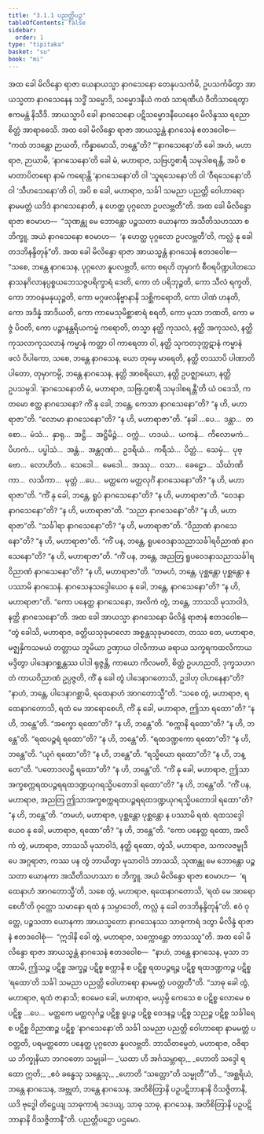 ```yaml
---
title: "3.1.1 ပညတ္တိပဉှ"
tableOfContents: false
sidebar:
  order: 1
type: "tipitaka"
basket: "su"
book: "mi"
---
```



<DynamicBreadcrumb />

<Division number="24" book="mi">

<Paragraph number="92" book="mi">
အထ ခေါ မိလိန္ဒော ရာဇာ ယေနာယသ္မာ နာဂသေနော တေနုပသင်္ကမိ, ဥပသင်္ကမိတွာ အာယသ္မတာ နာဂသေနေန သဒ္ဓိံ သမ္မောဒိ, သမ္မောဒနီယံ ကထံ သာရဏီယံ ဝီတိသာရေတွာ ဧကမန္တံ နိသီဒိ. အာယသ္မာပိ ခေါ နာဂသေနော ပဋိသမ္မောဒနီယေနေဝ မိလိန္ဒဿ ရညော စိတ္တံ အာရာဓေသိ.
</Paragraph>

<Paragraph number="93" book="mi">
အထ ခေါ မိလိန္ဒော ရာဇာ အာယသ္မန္တံ နာဂသေနံ ဧတဒဝေါစ—  “ကထံ ဘဒန္တော ဉာယတိ, ကိန္နာမောသိ, ဘန္တေ”တိ? “‘နာဂသေနော’တိ ခေါ အဟံ, မဟာရာဇ, ဉာယာမိ, ‘နာဂသေနော’တိ ခေါ မံ, မဟာရာဇ, သဗြဟ္မစာရီ သမုဒါစရန္တိ, အပိ စ မာတာပိတရော နာမံ ကရောန္တိ ‘နာဂသေနော’တိ ဝါ ‘သူရသေနော’တိ ဝါ ‘ဝီရသေနော’တိ ဝါ ‘သီဟသေနော’တိ ဝါ, အပိ စ ခေါ, မဟာရာဇ, သင်္ခါ သမညာ ပညတ္တိ ဝေါဟာရော နာမမတ္တံ ယဒိဒံ နာဂသေနောတိ, န ဟေတ္ထ ပုဂ္ဂလော ဥပလဗ္ဘတီ”တိ.
</Paragraph>

<Paragraph number="94" book="mi">
အထ ခေါ မိလိန္ဒော ရာဇာ ဧဝမာဟ—  “သုဏန္တု မေ ဘောန္တော ပဉ္စသတာ ယောနကာ အသီတိသဟဿာ စ ဘိက္ခူ, အယံ နာဂသေနော ဧဝမာဟ—  ‘န ဟေတ္ထ ပုဂ္ဂလော ဥပလဗ္ဘတီ’တိ, ကလ္လံ နု ခေါ တဒဘိနန္ဒိတုန်”တိ. အထ ခေါ မိလိန္ဒော ရာဇာ အာယသ္မန္တံ နာဂသေနံ ဧတဒဝေါစ—  “သစေ, ဘန္တေ နာဂသေန, ပုဂ္ဂလော နူပလဗ္ဘတိ, ကော စရဟိ တုမှာကံ စီဝရပိဏ္ဍပါတသေနာသနဂိလာနပ္ပစ္စယဘေသဇ္ဇပရိက္ခာရံ ဒေတိ, ကော တံ ပရိဘုဉ္ဇတိ, ကော သီလံ ရက္ခတိ, ကော ဘာဝနမနုယုဉ္ဇတိ, ကော မဂ္ဂဖလနိဗ္ဗာနာနိ သစ္ဆိကရောတိ, ကော ပါဏံ ဟနတိ, ကော အဒိန္နံ အာဒိယတိ, ကော ကာမေသုမိစ္ဆာစာရံ စရတိ, ကော မုသာ ဘဏတိ, ကော မဇ္ဇံ ပိဝတိ, ကော ပဉ္စာနန္တရိယကမ္မံ ကရောတိ, တသ္မာ နတ္ထိ ကုသလံ, နတ္ထိ အကုသလံ, နတ္ထိ ကုသလာကုသလာနံ ကမ္မာနံ ကတ္တာ ဝါ ကာရေတာ ဝါ, နတ္ထိ သုကတဒုက္ကဋာနံ ကမ္မာနံ ဖလံ ဝိပါကော, သစေ, ဘန္တေ နာဂသေန, ယော တုမှေ မာရေတိ, နတ္ထိ တဿာပိ ပါဏာတိပါတော, တုမှာကမ္ပိ, ဘန္တေ နာဂသေန, နတ္ထိ အာစရိယော, နတ္ထိ ဥပဇ္ဈာယော, နတ္ထိ ဥပသမ္ပဒါ. ‘နာဂသေနောတိ မံ, မဟာရာဇ, သဗြဟ္မစာရီ သမုဒါစရန္တီ’တိ ယံ ဝဒေသိ, ကတမော ဧတ္ထ နာဂသေနော? ကိံ နု ခေါ, ဘန္တေ, ကေသာ နာဂသေနော”တိ? “န ဟိ, မဟာရာဇာ”တိ. “လောမာ နာဂသေနော”တိ? “န ဟိ, မဟာရာဇာ”တိ. “နခါ …ပေ…  ဒန္တာ…  တစော…  မံသံ…  နှာရု…  အဋ္ဌိ…  အဋ္ဌိမိဉ္ဇံ…  ဝက္ကံ…  ဟဒယံ…  ယကနံ…  ကိလောမကံ…  ပိဟကံ…  ပပ္ဖါသံ…  အန္တံ…  အန္တဂုဏံ…  ဥဒရိယံ…  ကရီသံ…  ပိတ္တံ…  သေမှံ…  ပုဗ္ဗော…  လောဟိတံ…  သေဒေါ…  မေဒေါ…  အဿု…  ဝသာ…  ခေဠော…  သိင်္ဃာဏိကာ…  လသိကာ…  မုတ္တံ …ပေ…  မတ္ထကေ မတ္ထလုင်္ဂံ နာဂသေနော”တိ? “န ဟိ, မဟာရာဇာ”တိ. “ကိံ နု ခေါ, ဘန္တေ, ရူပံ နာဂသေနော”တိ? “န ဟိ, မဟာရာဇာ”တိ. “ဝေဒနာ နာဂသေနော”တိ? “န ဟိ, မဟာရာဇာ”တိ. “သညာ နာဂသေနော”တိ? “န ဟိ, မဟာရာဇာ”တိ. “သင်္ခါရာ နာဂသေနော”တိ? “န ဟိ, မဟာရာဇာ”တိ. “ဝိညာဏံ နာဂသေနော”တိ? “န ဟိ, မဟာရာဇာ”တိ. “ကိံ ပန, ဘန္တေ, ရူပဝေဒနာသညာသင်္ခါရဝိညာဏံ နာဂသေနော”တိ? “န ဟိ, မဟာရာဇာ”တိ. “ကိံ ပန, ဘန္တေ, အညတြ ရူပဝေဒနာသညာသင်္ခါရဝိညာဏံ နာဂသေနော”တိ? “န ဟိ, မဟာရာဇာ”တိ. “တမဟံ, ဘန္တေ, ပုစ္ဆန္တော ပုစ္ဆန္တော န ပဿာမိ နာဂသေနံ. နာဂသေနသဒ္ဒေါယေဝ နု ခေါ, ဘန္တေ, နာဂသေနော”တိ? “န ဟိ, မဟာရာဇာ”တိ. “ကော ပနေတ္ထ နာဂသေနော, အလိကံ တွံ, ဘန္တေ, ဘာသသိ မုသာဝါဒံ, နတ္ထိ နာဂသေနော”တိ.
</Paragraph>

<Paragraph number="95" book="mi">
အထ ခေါ အာယသ္မာ နာဂသေနော မိလိန္ဒံ ရာဇာနံ ဧတဒဝေါစ—  “တွံ ခေါသိ, မဟာရာဇ, ခတ္တိယသုခုမာလော အစ္စန္တသုခုမာလော, တဿ တေ, မဟာရာဇ, မဇ္ဈနှိကသမယံ တတ္တာယ ဘူမိယာ ဥဏှာယ ဝါလိကာယ ခရာယ သက္ခရကထလိကာယ မဒ္ဒိတွာ ပါဒေနာဂစ္ဆန္တဿ ပါဒါ ရုဇ္ဇန္တိ, ကာယော ကိလမတိ, စိတ္တံ ဥပဟညတိ, ဒုက္ခသဟဂတံ ကာယဝိညာဏံ ဥပ္ပဇ္ဇတိ, ကိံ နု ခေါ တွံ ပါဒေနာဂတောသိ, ဥဒါဟု ဝါဟနေနာ”တိ? “နာဟံ, ဘန္တေ, ပါဒေနာဂစ္ဆာမိ, ရထေနာဟံ အာဂတောသ္မီ”တိ. “သစေ တွံ, မဟာရာဇ, ရထေနာဂတောသိ, ရထံ မေ အာရောစေဟိ, ကိံ နု ခေါ, မဟာရာဇ, ဤသာ ရထော”တိ? “န ဟိ, ဘန္တေ”တိ. “အက္ခော ရထော”တိ? “န ဟိ, ဘန္တေ”တိ. “စက္ကာနိ ရထော”တိ? “န ဟိ, ဘန္တေ”တိ. “ရထပဉ္ဇရံ ရထော”တိ? “န ဟိ, ဘန္တေ”တိ. “ရထဒဏ္ဍကော ရထော”တိ? “န ဟိ, ဘန္တေ”တိ. “ယုဂံ ရထော”တိ? “န ဟိ, ဘန္တေ”တိ. “ရသ္မိယော ရထော”တိ? “န ဟိ, ဘန္တေ”တိ. “ပတောဒလဋ္ဌိ ရထော”တိ? “န ဟိ, ဘန္တေ”တိ. “ကိံ နု ခေါ, မဟာရာဇ, ဤသာအက္ခစက္ကရထပဉ္ဇရရထဒဏ္ဍယုဂရသ္မိပတောဒါ ရထော”တိ? “န ဟိ, ဘန္တေ”တိ. “ကိံ ပန, မဟာရာဇ, အညတြ ဤသာအက္ခစက္ကရထပဉ္ဇရရထဒဏ္ဍယုဂရသ္မိပတောဒါ ရထော”တိ? “န ဟိ, ဘန္တေ”တိ. “တမဟံ, မဟာရာဇ, ပုစ္ဆန္တော ပုစ္ဆန္တော န ပဿာမိ ရထံ. ရထသဒ္ဒေါယေဝ နု ခေါ, မဟာရာဇ, ရထော”တိ? “န ဟိ, ဘန္တေ”တိ. “ကော ပနေတ္ထ ရထော, အလိကံ တွံ, မဟာရာဇ, ဘာသသိ မုသာဝါဒံ, နတ္ထိ ရထော, တွံသိ, မဟာရာဇ, သကလဇမ္ဗုဒီပေ အဂ္ဂရာဇာ, ကဿ ပန တွံ ဘာယိတွာ မုသာဝါဒံ ဘာသသိ, သုဏန္တု မေ ဘောန္တော ပဉ္စသတာ ယောနကာ အသီတိသဟဿာ စ ဘိက္ခူ, အယံ မိလိန္ဒော ရာဇာ ဧဝမာဟ—  ‘ရထေနာဟံ အာဂတောသ္မီ’တိ, သစေ တွံ, မဟာရာဇ, ရထေနာဂတောသိ, ‘ရထံ မေ အာရောစေဟီ’တိ ဝုတ္တော သမာနော ရထံ န သမ္ပာဒေတိ, ကလ္လံ နု ခေါ တဒဘိနန္ဒိတုန်”တိ.
</Paragraph>

<Paragraph number="96" book="mi">
ဧဝံ ဝုတ္တေ, ပဉ္စသတာ ယောနကာ အာယသ္မတော နာဂသေနဿ သာဓုကာရံ ဒတွာ မိလိန္ဒံ ရာဇာနံ ဧတဒဝေါစုံ—  “ဣဒါနိ ခေါ တွံ, မဟာရာဇ, သက္ကောန္တော ဘာသဿူ”တိ.
</Paragraph>

<Paragraph number="97" book="mi">
အထ ခေါ မိလိန္ဒော ရာဇာ အာယသ္မန္တံ နာဂသေနံ ဧတဒဝေါစ—  “နာဟံ, ဘန္တေ နာဂသေန, မုသာ ဘဏာမိ, ဤသဉ္စ ပဋိစ္စ အက္ခဉ္စ ပဋိစ္စ စက္ကာနိ စ ပဋိစ္စ ရထပဉ္ဇရဉ္စ ပဋိစ္စ ရထဒဏ္ဍကဉ္စ ပဋိစ္စ ‘ရထော’တိ သင်္ခါ သမညာ ပညတ္တိ ဝေါဟာရော နာမမတ္တံ ပဝတ္တတီ”တိ.
</Paragraph>

<Paragraph number="98" book="mi">
“သာဓု ခေါ တွံ, မဟာရာဇ, ရထံ ဇာနာသိ; ဧဝမေဝ ခေါ, မဟာရာဇ, မယှမ္ပိ ကေသေ စ ပဋိစ္စ လောမေ စ ပဋိစ္စ …ပေ…  မတ္ထကေ မတ္ထလုင်္ဂဉ္စ ပဋိစ္စ ရူပဉ္စ ပဋိစ္စ ဝေဒနဉ္စ ပဋိစ္စ သညဉ္စ ပဋိစ္စ သင်္ခါရေ စ ပဋိစ္စ ဝိညာဏဉ္စ ပဋိစ္စ ‘နာဂသေနော’တိ သင်္ခါ သမညာ ပညတ္တိ ဝေါဟာရော နာမမတ္တံ ပဝတ္တတိ, ပရမတ္ထတော ပနေတ္ထ ပုဂ္ဂလော နူပလဗ္ဘတိ. ဘာသိတမ္ပေတံ, မဟာရာဇ, ဝဇိရာယ ဘိက္ခုနိယာ ဘဂဝတော သမ္မုခါ—
</Paragraph>

<Paragraph number="99" type="verses" book="mi">
_‘ယထာ ဟိ အင်္ဂသမ္ဘာရာ,_  
_ဟောတိ သဒ္ဒေါ ရထော ဣတိ;_  
_ဧဝံ ခန္ဓေသု သန္တေသု,_  
_ဟောတိ “သတ္တော”တိ သမ္မုတီ’”တိ._  

</Paragraph>

<Paragraph number="100" book="mi">
“အစ္ဆရိယံ, ဘန္တေ နာဂသေန, အဗ္ဘုတံ, ဘန္တေ နာဂသေန, အတိစိတြာနိ ပဉှပဋိဘာနာနိ ဝိသဇ္ဇိတာနိ, ယဒိ ဗုဒ္ဓေါ တိဋ္ဌေယျ သာဓုကာရံ ဒဒေယျ, သာဓု သာဓု, နာဂသေန, အတိစိတြာနိ ပဉှပဋိဘာနာနိ ဝိသဇ္ဇိတာနီ”တိ.

</Paragraph>
</Division>

<Paragraph number="101" type="center" book="mi">
ပညတ္တိပဉှော ပဌမော.
</Paragraph>